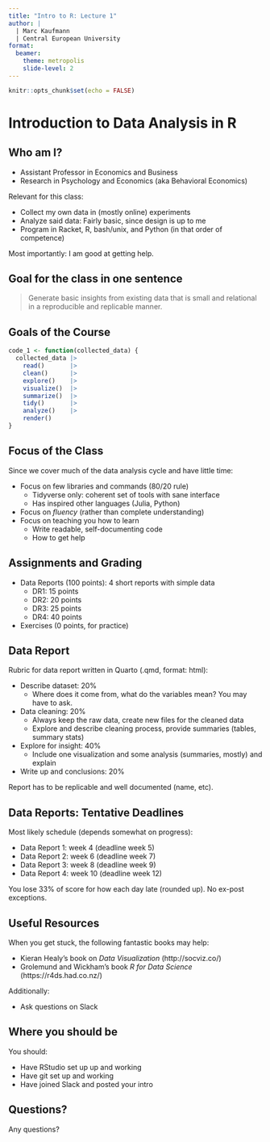```yaml
---
title: "Intro to R: Lecture 1"
author: |
  | Marc Kaufmann
  | Central European University
format: 
  beamer:
    theme: metropolis
    slide-level: 2
---
```


```r
knitr::opts_chunk$set(echo = FALSE)
```

# Introduction to Data Analysis in R

## Who am I?

\pause{}

- Assistant Professor in Economics and Business
- Research in Psychology and Economics (aka Behavioral Economics)

\pause{}

Relevant for this class:

- Collect my own data in (mostly online) experiments
- Analyze said data: Fairly basic, since design is up to me 
- Program in Racket, R, bash/unix, and Python (in that order of competence)

\pause{}

Most importantly: I am good at getting help.

## Goal for the class in one sentence

\pause{}

> Generate basic insights\pause{} from existing data\pause{} that is small\pause{} and relational\pause{} in a reproducible and replicable manner.

\pause{}

## Goals of the Course

```r
code_1 <- function(collected_data) { 
  collected_data |>
    read()       |>
    clean()      |>
    explore()    |>
    visualize()  |>
    summarize()  |>
    tidy()       |>
    analyze()    |> 
    render()
}
```

## Focus of the Class

Since we cover much of the data analysis cycle and have little time:

- Focus on few libraries and commands (80/20 rule)
  - Tidyverse only: coherent set of tools with sane interface
  - Has inspired other languages (Julia, Python)
- Focus on *fluency* (rather than complete understanding)
- Focus on teaching you how to learn
  - Write readable, self-documenting code
  - How to get help

## Assignments and Grading

- Data Reports (100 points): 4 short reports with simple data
  - DR1: 15 points
  - DR2: 20 points
  - DR3: 25 points
  - DR4: 40 points
- Exercises (0 points, for practice)
  
## Data Report

Rubric for data report written in Quarto (.qmd, format: html):

- Describe dataset: 20%
  - Where does it come from, what do the variables mean? You may have to ask.
- Data cleaning: 20%
  - Always keep the raw data, create new files for the cleaned data
  - Explore and describe cleaning process, provide summaries (tables, summary stats)
- Explore for insight: 40%
  - Include one visualization and some analysis (summaries, mostly) and explain
- Write up and conclusions: 20%

Report has to be replicable and well documented (name, etc). 

## Data Reports: Tentative Deadlines

Most likely schedule (depends somewhat on progress):

- Data Report 1: week 4 (deadline week 5)
- Data Report 2: week 6 (deadline week 7)
- Data Report 3: week 8 (deadline week 9)
- Data Report 4: week 10 (deadline week 12)

You lose 33% of score for how each day late (rounded up). No ex-post exceptions.

## Useful Resources

When you get stuck, the following fantastic books may help:

- Kieran Healy's book on *Data Visualization* (http://socviz.co/)
- Grolemund and Wickham's book *R for Data Science* (https://r4ds.had.co.nz/)

Additionally:

- Ask questions on Slack

## Where you should be

You should:

- Have RStudio set up up and working
- Have git set up and working
- Have joined Slack and posted your intro

## Questions?

\pause{}

Any questions?
